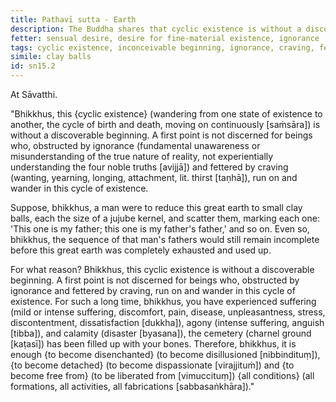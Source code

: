 ```yaml
---
title: Pathavī sutta - Earth
description: The Buddha shares that cyclic existence is without a discoverable beginning using an analogy of clay balls made from the earth.
fetter: sensual desire, desire for fine-material existence, ignorance
tags: cyclic existence, inconceivable beginning, ignorance, craving, fetter, father, earth, clay, jujube, disenchantment, detachment, liberation, sn, sn12-21, sn15
simile: clay balls
id: sn15.2
---
```


At Sāvatthi.

"Bhikkhus, this \{cyclic existence} (wandering from one state of existence to another, the cycle of birth and death, moving on continuously [saṁsāra]) is without a discoverable beginning. A first point is not discerned for beings who, obstructed by ignorance (fundamental unawareness or misunderstanding of the true nature of reality, not experientially understanding the four noble truths [avijjā]) and fettered by craving (wanting, yearning, longing, attachment, lit. thirst [taṇhā]), run on and wander in this cycle of existence.

Suppose, bhikkhus, a man were to reduce this great earth to small clay balls, each the size of a jujube kernel, and scatter them, marking each one: 'This one is my father; this one is my father's father,' and so on. Even so, bhikkhus, the sequence of that man's fathers would still remain incomplete before this great earth was completely exhausted and used up.

For what reason? Bhikkhus, this cyclic existence is without a discoverable beginning. A first point is not discerned for beings who, obstructed by ignorance and fettered by craving, run on and wander in this cycle of existence. For such a long time, bhikkhus, you have experienced suffering (mild or intense suffering, discomfort, pain, disease, unpleasantness, stress, discontentment, dissatisfaction [dukkha]), agony (intense suffering, anguish [tibba]), and calamity (disaster [byasana]), the cemetery (charnel ground [kaṭasī]) has been filled up with your bones. Therefore, bhikkhus, it is enough \{to become disenchanted} (to become disillusioned [nibbindituṃ]), \{to become detached} (to become dispassionate [virajjituṁ]) and \{to become free from} (to be liberated from [vimuccituṃ]) \{all conditions} (all formations, all activities, all fabrications [sabbasaṅkhāra])."